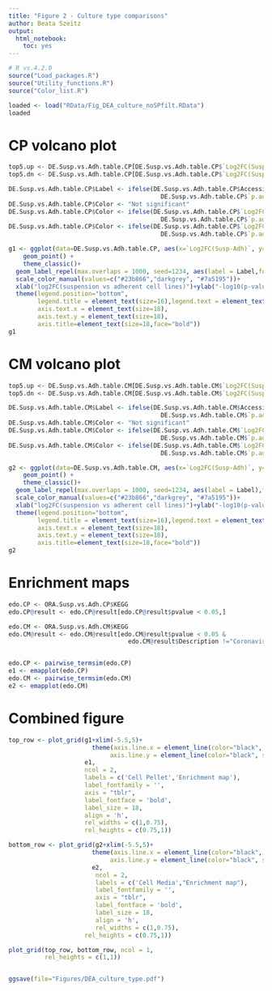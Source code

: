```yaml
---
title: "Figure 2 - Culture type comparisons"
author: Beata Szeitz
output:
  html_notebook:
    toc: yes
---
```


```r
# R vs.4.2.0
source("Load_packages.R")
source("Utility_functions.R")
source("Color_list.R")
```
 

```r
loaded <- load("RData/Fig_DEA_culture_noSPfilt.RData")
loaded

```

# CP volcano plot

```r

top5.up <- DE.Susp.vs.Adh.table.CP[DE.Susp.vs.Adh.table.CP$`Log2FC(Susp-Adh)`>0,][1:15, "Accession"]
top5.dn <- DE.Susp.vs.Adh.table.CP[DE.Susp.vs.Adh.table.CP$`Log2FC(Susp-Adh)`<0,][1:15, "Accession"]

DE.Susp.vs.Adh.table.CP$Label <- ifelse(DE.Susp.vs.Adh.table.CP$Accession %in% c(top5.up, top5.dn) &
                                          DE.Susp.vs.Adh.table.CP$`p.adj Culture` < 0.05, DE.Susp.vs.Adh.table.CP$Gene, "")
DE.Susp.vs.Adh.table.CP$Color <- "Not significant"
DE.Susp.vs.Adh.table.CP$Color <- ifelse(DE.Susp.vs.Adh.table.CP$`Log2FC(Susp-Adh)`>0 & 
                                          DE.Susp.vs.Adh.table.CP$`p.adj Culture` < 0.05, "UP", DE.Susp.vs.Adh.table.CP$Color)
DE.Susp.vs.Adh.table.CP$Color <- ifelse(DE.Susp.vs.Adh.table.CP$`Log2FC(Susp-Adh)`<0 & 
                                          DE.Susp.vs.Adh.table.CP$`p.adj Culture` < 0.05, "DOWN", DE.Susp.vs.Adh.table.CP$Color)

g1 <- ggplot(data=DE.Susp.vs.Adh.table.CP, aes(x=`Log2FC(Susp-Adh)`, y=-log10(`p.v Culture`), col=Color, label=Label)) + 
    geom_point() + 
    theme_classic()+
  geom_label_repel(max.overlaps = 1000, seed=1234, aes(label = Label,fontface = 'bold')) + 
  scale_color_manual(values=c("#23b866","darkgrey", "#7a5195"))+
  xlab("log2FC(suspension vs adherent cell lines)")+ylab("-log10(p-value)")+ 
  theme(legend.position="bottom",
        legend.title = element_text(size=16),legend.text = element_text(size=16),
        axis.text.x = element_text(size=18),
        axis.text.y = element_text(size=18),
        axis.title=element_text(size=18,face="bold"))
g1
```

# CM volcano plot



```r

top5.up <- DE.Susp.vs.Adh.table.CM[DE.Susp.vs.Adh.table.CM$`Log2FC(Susp-Adh)`>0,][1:15, "Accession"]
top5.dn <- DE.Susp.vs.Adh.table.CM[DE.Susp.vs.Adh.table.CM$`Log2FC(Susp-Adh)`<0,][1:15, "Accession"]

DE.Susp.vs.Adh.table.CM$Label <- ifelse(DE.Susp.vs.Adh.table.CM$Accession %in% c(top5.up, top5.dn)&
                                          DE.Susp.vs.Adh.table.CM$`p.adj Culture` < 0.05, DE.Susp.vs.Adh.table.CM$Gene, "")
DE.Susp.vs.Adh.table.CM$Color <- "Not significant"
DE.Susp.vs.Adh.table.CM$Color <- ifelse(DE.Susp.vs.Adh.table.CM$`Log2FC(Susp-Adh)`>0 & 
                                          DE.Susp.vs.Adh.table.CM$`p.adj Culture` < 0.05, "UP", DE.Susp.vs.Adh.table.CM$Color)
DE.Susp.vs.Adh.table.CM$Color <- ifelse(DE.Susp.vs.Adh.table.CM$`Log2FC(Susp-Adh)`<0 & 
                                          DE.Susp.vs.Adh.table.CM$`p.adj Culture` < 0.05, "DOWN", DE.Susp.vs.Adh.table.CM$Color)

g2 <- ggplot(data=DE.Susp.vs.Adh.table.CM, aes(x=`Log2FC(Susp-Adh)`, y=-log10(`p.v Culture`), col=Color, label=Label)) + 
    geom_point() + 
    theme_classic()+
  geom_label_repel(max.overlaps = 1000, seed=1234, aes(label = Label),fontface = 'bold') 
  scale_color_manual(values=c("#23b866","darkgrey", "#7a5195"))+
  xlab("log2FC(suspension vs adherent cell lines)")+ylab("-log10(p-value)")+ 
  theme(legend.position="bottom",
        legend.title = element_text(size=16),legend.text = element_text(size=16),
        axis.text.x = element_text(size=18),
        axis.text.y = element_text(size=18),
        axis.title=element_text(size=18,face="bold"))
g2

```

# Enrichment maps


```r

edo.CP <- ORA.Susp.vs.Adh.CP$KEGG
edo.CP@result <- edo.CP@result[edo.CP@result$pvalue < 0.05,]

edo.CM <- ORA.Susp.vs.Adh.CM$KEGG
edo.CM@result <- edo.CM@result[edo.CM@result$pvalue < 0.05 &
                                 edo.CM@result$Description !="Coronavirus disease - COVID-19",]


edo.CP <- pairwise_termsim(edo.CP)
e1 <- emapplot(edo.CP)
edo.CM <- pairwise_termsim(edo.CM)
e2 <- emapplot(edo.CM)

```


# Combined figure


```r

top_row <- plot_grid(g1+xlim(-5.5,5)+
                       theme(axis.line.x = element_line(color="black", size = 0.75),
                            axis.line.y = element_line(color="black", size = 0.75)), 
                     e1,
                     ncol = 2,
                     labels = c('Cell Pellet','Enrichment map'),
                     label_fontfamily = '',
                     axis = "tblr",
                     label_fontface = 'bold',
                     label_size = 18,
                     align = 'h',
                     rel_widths = c(1,0.75),
                     rel_heights = c(0.75,1))

bottom_row <- plot_grid(g2+xlim(-5.5,5)+
                       theme(axis.line.x = element_line(color="black", size = 0.75),
                            axis.line.y = element_line(color="black", size = 0.75)), 
                       e2,
                        ncol = 2,
                        labels = c('Cell Media',"Enrichment map"),
                        label_fontfamily = '',
                        axis = "tblr",
                        label_fontface = 'bold',
                        label_size = 18,
                        align = 'h',
                        rel_widths = c(1,0.75),
                     rel_heights = c(0.75,1))

plot_grid(top_row, bottom_row, ncol = 1,
          rel_heights = c(1,1))


ggsave(file="Figures/DEA_culture_type.pdf")


```


